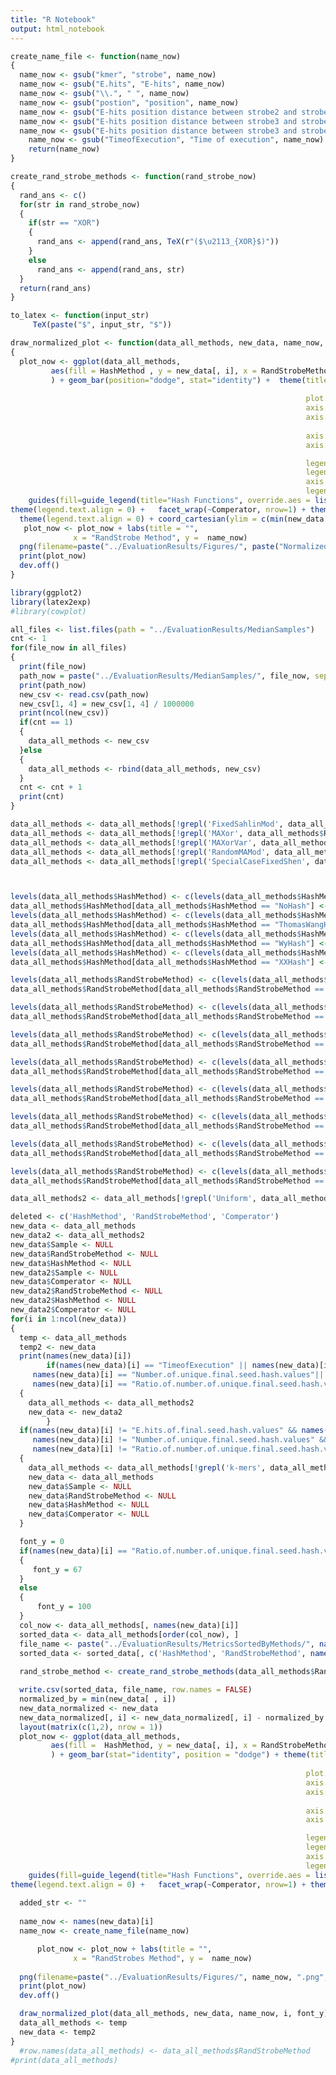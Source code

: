 ```yaml
---
title: "R Notebook"
output: html_notebook
---
```



```r
create_name_file <- function(name_now)
{
  name_now <- gsub("kmer", "strobe", name_now)
  name_now <- gsub("E.hits", "E-hits", name_now)
  name_now <- gsub("\\.", " ", name_now)
  name_now <- gsub("postion", "position", name_now)
  name_now <- gsub("E-hits position distance between strobe2 and strobe1", "E-hits distance between strobe2 and strobe1", name_now)
  name_now <- gsub("E-hits position distance between strobe3 and strobe1", "E-hits distance between strobe3 and strobe1", name_now)
  name_now <- gsub("E-hits position distance between strobe3 and strobe2", "E-hits distance between strobe3 and strobe2", name_now)
    name_now <- gsub("TimeofExecution", "Time of execution", name_now)
    return(name_now)
}
```

```r
create_rand_strobe_methods <- function(rand_strobe_now)
{
  rand_ans <- c()
  for(str in rand_strobe_now)
  {
    if(str == "XOR")
    {
      rand_ans <- append(rand_ans, TeX(r"($\u2113_{XOR}$)"))
    }
    else 
      rand_ans <- append(rand_ans, str)
  }
  return(rand_ans)
}
```

```r
to_latex <- function(input_str)
     TeX(paste("$", input_str, "$"))

```

```r
draw_normalized_plot <- function(data_all_methods, new_data, name_now, i, font_y)
{
  plot_now <- ggplot(data_all_methods,
         aes(fill = HashMethod , y = new_data[, i], x = RandStrobeMethod)
         ) + geom_bar(position="dodge", stat="identity") +  theme(title = element_text(size = 100), 
                                                                  
                                                                  plot.title = element_text( margin = margin(t = 2, b = 2)),
                                                                  axis.title=element_text(size = 80),
                                                                  axis.title.x = element_text(size = font_y, margin = margin(70, 70, 70, 70)),
                                                                                                                                                                                                           axis.title.y = element_text(size = font_y, margin = margin(70, 70, 70, 70)),
                                                                  axis.text.x = element_text(size = 120, margin = margin(100, 100, 100, 100), angle = 90, hjust = 1, vjust = 0.5),
                                                                  axis.text.y = element_text(size = 100, margin = margin(20, 20, 20, 20)),

                                                                  legend.text = element_text(size = 120),
                                                                  legend.title = element_text(size = 120),
                                                                  axis.text = element_text(margin = margin(t = 1, b = 1)),
                                                                  legend.margin = margin(30, 30, 30, 30)) + 
    guides(fill=guide_legend(title="Hash Functions", override.aes = list(size = 2))) + scale_fill_discrete(labels = to_latex) + scale_x_discrete(labels = to_latex) +
theme(legend.text.align = 0) +   facet_wrap(~Comperator, nrow=1) + theme(plot.margin = unit(c(10,10,10,10), "lines"), strip.text = element_text(size = 140),    panel.spacing.x = unit(2, "cm")) + 
  theme(legend.text.align = 0) + coord_cartesian(ylim = c(min(new_data[, i]), NA))
   plot_now <- plot_now + labs(title = "",
              x = "RandStrobe Method", y =  name_now)
  png(filename=paste("../EvaluationResults/Figures/", paste("Normalized", name_now), ".png",sep = ""), width=6000, height= 3000)
  print(plot_now)
  dev.off()
}
```



```r
library(ggplot2)
library(latex2exp)
#library(cowplot)

all_files <- list.files(path = "../EvaluationResults/MedianSamples")
cnt <- 1
for(file_now in all_files)
{
  print(file_now)
  path_now = paste("../EvaluationResults/MedianSamples/", file_now, sep = "")
  print(path_now)
  new_csv <- read.csv(path_now)
  new_csv[1, 4] = new_csv[1, 4] / 1000000
  print(ncol(new_csv))
  if(cnt == 1)
  {
    data_all_methods <- new_csv
  }else
  {
    data_all_methods <- rbind(data_all_methods, new_csv)
  }
  cnt <- cnt + 1
  print(cnt)
}

data_all_methods <- data_all_methods[!grepl('FixedSahlinMod', data_all_methods$RandStrobeMethod),]
data_all_methods <- data_all_methods[!grepl('MAXor', data_all_methods$RandStrobeMethod),]
data_all_methods <- data_all_methods[!grepl('MAXorVar', data_all_methods$RandStrobeMethod),]
data_all_methods <- data_all_methods[!grepl('RandomMAMod', data_all_methods$RandStrobeMethod),]
data_all_methods <- data_all_methods[!grepl('SpecialCaseFixedShen', data_all_methods$RandStrobeMethod),]



levels(data_all_methods$HashMethod) <- c(levels(data_all_methods$HashMethod), "None")
data_all_methods$HashMethod[data_all_methods$HashMethod == "NoHash"] <- "None"
levels(data_all_methods$HashMethod) <- c(levels(data_all_methods$HashMethod), "TW")
data_all_methods$HashMethod[data_all_methods$HashMethod == "ThomasWangHash"] <- "TW"
levels(data_all_methods$HashMethod) <- c(levels(data_all_methods$HashMethod), "Wy")
data_all_methods$HashMethod[data_all_methods$HashMethod == "WyHash"] <- "WY"
levels(data_all_methods$HashMethod) <- c(levels(data_all_methods$HashMethod), "XX")
data_all_methods$HashMethod[data_all_methods$HashMethod == "XXHash"] <- "XX"

levels(data_all_methods$RandStrobeMethod) <- c(levels(data_all_methods$RandStrobeMethod), "XOR")
data_all_methods$RandStrobeMethod[data_all_methods$RandStrobeMethod == "GuoPibri"] <- "\u2113_{XOR}"

levels(data_all_methods$RandStrobeMethod) <- c(levels(data_all_methods$RandStrobeMethod), 'MOD')
data_all_methods$RandStrobeMethod[data_all_methods$RandStrobeMethod == "SahlinMod"] <- '\u2113_{MOD}'

levels(data_all_methods$RandStrobeMethod) <- c(levels(data_all_methods$RandStrobeMethod), "AND")
data_all_methods$RandStrobeMethod[data_all_methods$RandStrobeMethod == "Shen"] <- "\u2113_{AND}"

levels(data_all_methods$RandStrobeMethod) <- c(levels(data_all_methods$RandStrobeMethod), "BC")
data_all_methods$RandStrobeMethod[data_all_methods$RandStrobeMethod == "SahlinBitCount"] <- "\u2113_{BC}"

levels(data_all_methods$RandStrobeMethod) <- c(levels(data_all_methods$RandStrobeMethod), "CC")
data_all_methods$RandStrobeMethod[data_all_methods$RandStrobeMethod == "LiuPatroLi"] <- "\u2113_{CC}"

levels(data_all_methods$RandStrobeMethod) <- c(levels(data_all_methods$RandStrobeMethod), "XV")
data_all_methods$RandStrobeMethod[data_all_methods$RandStrobeMethod == "XorVar"] <- "\u2113_{XV}"

levels(data_all_methods$RandStrobeMethod) <- c(levels(data_all_methods$RandStrobeMethod), "MAMD")
data_all_methods$RandStrobeMethod[data_all_methods$RandStrobeMethod == "MAMod"] <- "\u2113_{MAMD}"

levels(data_all_methods$RandStrobeMethod) <- c(levels(data_all_methods$RandStrobeMethod), "Traditional")
data_all_methods$RandStrobeMethod[data_all_methods$RandStrobeMethod == "Traditional"] <- "k-mers"

data_all_methods2 <- data_all_methods[!grepl('Uniform', data_all_methods$RandStrobeMethod),]

deleted <- c('HashMethod', 'RandStrobeMethod', 'Comperator')
new_data <- data_all_methods
new_data2 <- data_all_methods2
new_data$Sample <- NULL
new_data$RandStrobeMethod <- NULL
new_data$HashMethod <- NULL
new_data2$Sample <- NULL
new_data$Comperator <- NULL
new_data2$RandStrobeMethod <- NULL
new_data2$HashMethod <- NULL
new_data2$Comperator <- NULL
for(i in 1:ncol(new_data))
{
  temp <- data_all_methods
  temp2 <- new_data
  print(names(new_data)[i])
        if(names(new_data)[i] == "TimeofExecution" || names(new_data)[i] == "Number.of.unique.Strobmers" ||
     names(new_data)[i] == "Number.of.unique.final.seed.hash.values"||
     names(new_data)[i] == "Ratio.of.number.of.unique.final.seed.hash.value.to.number.of.unique.strobmers" ||   names(new_data)[i] == "E.hits.of.Strobmers" ||  names(new_data)[i] == "E.hits.of.final.seed.hash.values")
  {
    data_all_methods <- data_all_methods2
    new_data <- new_data2
        }
  if(names(new_data)[i] != "E.hits.of.final.seed.hash.values" && names(new_data)[i] != "E.hits.of.Strobmers" && 
     names(new_data)[i] != "Number.of.unique.final.seed.hash.values" && names(new_data)[i] !=  "Number.of.unique.Strobmers" && 
     names(new_data)[i] != "Ratio.of.number.of.unique.final.seed.hash.value.to.number.of.unique.strobmers")
  {
    data_all_methods <- data_all_methods[!grepl('k-mers', data_all_methods$RandStrobeMethod),]
    new_data <- data_all_methods
    new_data$Sample <- NULL
    new_data$RandStrobeMethod <- NULL
    new_data$HashMethod <- NULL
    new_data$Comperator <- NULL
  }

  font_y = 0
  if(names(new_data)[i] == "Ratio.of.number.of.unique.final.seed.hash.value.to.number.of.unique.strobmers")
  {
     font_y = 67 
  }
  else 
  {
      font_y = 100
  }
  col_now <- data_all_methods[, names(new_data)[i]]
  sorted_data <- data_all_methods[order(col_now), ]
  file_name <- paste("../EvaluationResults/MetricsSortedByMethods/", names(new_data)[i], ".csv",sep = "")
  sorted_data <- sorted_data[, c('HashMethod', 'RandStrobeMethod', names(new_data)[i])]
  
  rand_strobe_method <- create_rand_strobe_methods(data_all_methods$RandStrobeMethod)

  write.csv(sorted_data, file_name, row.names = FALSE)
  normalized_by = min(new_data[ , i])
  new_data_normalized <- new_data
  new_data_normalized[, i] <- new_data_normalized[, i] - normalized_by
  layout(matrix(c(1,2), nrow = 1))
  plot_now <- ggplot(data_all_methods,
         aes(fill =  HashMethod, y = new_data[, i], x = RandStrobeMethod)
         ) + geom_bar(stat="identity", position = "dodge") + theme(title = element_text(size = 100), 
                                                                  
                                                                  plot.title = element_text( margin = margin(t = 2, b = 2)),
                                                                  axis.title=element_text(size = 80),
                                                                  axis.title.x = element_text(size = font_y, margin = margin(70, 70, 70, 70)),
                                                                                                                                                                                                           axis.title.y = element_text(size = font_y, margin = margin(70, 70, 70, 70)),
                                                                  axis.text.x = element_text(size = 120, margin = margin(100, 100, 100, 100), angle = 90, hjust = 1, vjust = 0.5),
                                                                  axis.text.y = element_text(size = 100, margin = margin(20, 20, 20, 20)),

                                                                  legend.text = element_text(size = 120),
                                                                  legend.title = element_text(size = 120),
                                                                  axis.text = element_text(margin = margin(t = 1, b = 1)),
                                                                  legend.margin = margin(30, 30, 30, 30)) + 
    guides(fill=guide_legend(title="Hash Functions", override.aes = list(size = 2))) + scale_fill_discrete(labels = to_latex) + scale_x_discrete(labels = to_latex) +
theme(legend.text.align = 0) +   facet_wrap(~Comperator, nrow=1) + theme(plot.margin = unit(c(10,10,10,10), "lines"), strip.text = element_text(size = 140),    panel.spacing.x = unit(2, "cm"))
  
  added_str <- ""
  
  name_now <- names(new_data)[i]
  name_now <- create_name_file(name_now)

      plot_now <- plot_now + labs(title = "",
              x = "RandStrobes Method", y =  name_now)
  
  png(filename=paste("../EvaluationResults/Figures/", name_now, ".png",sep = ""), width=6000, height= 3000)
  print(plot_now)
  dev.off()

  draw_normalized_plot(data_all_methods, new_data, name_now, i, font_y)
  data_all_methods <- temp
  new_data <- temp2
}
  #row.names(data_all_methods) <- data_all_methods$RandStrobeMethod
#print(data_all_methods)
```
